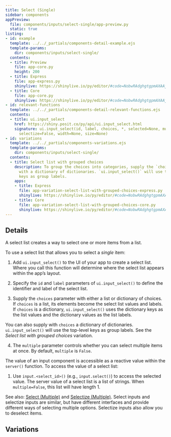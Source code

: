 ```yaml
---
title: Select (Single)
sidebar: components
appPreview:
  file: components/inputs/select-single/app-preview.py
  static: true
listing:
- id: example
  template: ../../_partials/components-detail-example.ejs
  template-params:
    dir: components/inputs/select-single/
  contents:
  - title: Preview
    file: app-core.py
    height: 200
  - title: Express
    file: app-express.py
    shinylive: https://shinylive.io/py/editor/#code=NobwRAdghgtgpmAXAAjFADugdOgnmAGlQGMB7CAFzkqVQDMAnUmZAZwAsBLCXZTmdKQYVkDagBM4DADoRGzNlx5Y4AD3RjWrPgKEju6AK4UihzrIsQzWA8YD6rOABs4xCgApkyAMTIAPH6yXl7SYI4ubqFEPv6BEMHIoQDKzq4iUPGk6BSc5MgARs6kAO6IUV6+AUHBIKEAjACCoSihAMLspJzEcMiN5fUAQs2JYO2d3b1DhCN1rcNtHV09s6EAvtGVcQCUFbGWsgACYhCSDFhUqhSyknTIAG5QToZw7ltl8cFiFIYM8XShIFsFCw4TSr1WoVk0zAFFw6AQKBhagoYFWAF0gA
  - title: Core
    file: app-core.py
    shinylive: https://shinylive.io/py/editor/#code=NobwRAdghgtgpmAXAAjFADugdOgnmAGlQGMB7CAFzkqVQDMAnUmZAZwAsBLCXZTmdKQYVkAQUxEG1ACZwGRAK6cAOhFUZ0AfSXIAvMiU4oAczia6nAB5xpAClXJHBzlm7oFFTazgAbOMQpbRwBiZAAeMIcnaOUwbz8A2KJkUIio6MdYgGVffxEoCGRSdApOcmQAI19SAHdEJJDwyMKMxxBYgEZRWJRYgGF2Uk5iOGQuhs6AIR7kfsHh0Y7pwlmwDr6ZuaGRsY2wAF9k1ObogEojpvTnLFIPd08qS0DYgDcoHwU4WPPVU9V-iCyOhsOQvOS2NweIi3Cj3IjeVisMoQU71FqOAACUkBciwjwoVyByDeHzgtlRV2iUgoCgYhTosRAkIoWHieXJ+1iAPUmD0Ykwtg02k48NBcj+EBWYAouHQCBQ0rgTwOAF0gA
- id: relevant-functions
  template: ../../_partials/components-detail-relevant-functions.ejs
  contents:
  - title: ui.input_select
    href: https://shiny.posit.co/py/api/ui.input_select.html
    signature: ui.input_select(id, label, choices, *, selected=None, multiple=False,
      selectize=False, width=None, size=None)
- id: variations
  template: ../../_partials/components-variations.ejs
  template-params:
    dir: components/inputs/select-single/
  contents:
  - title: Select list with grouped choices
    description: To group the choices into categories, supply the `choices` argument
      with a dictionary of dictionaries. `ui.input_select()` will use the top-level
      keys as group labels.
    apps:
    - title: Express
      file: app-variation-select-list-with-grouped-choices-express.py
      shinylive: https://shinylive.io/py/editor/#code=NobwRAdghgtgpmAXAAjFADugdOgnmAGlQGMB7CAFzkqVQDMAnUmZAZwAsBLCXZTmdKQYVkDagBM4DADoRGzNlx5Y4AD3RjWrPgKEju6AK4UihzrNlmsB4wH1WcADZxiFABSzkX5NLAPnrr4Ent6+AMpOLiJQEMik6BSc5MgARk6kAO6IQSFeILneXr4AjL4o+WDFAIJlPmAAwuyknMRwyNVBdcUAQrW+jc2t7b2EXfV9DU0tbcXjYAC+wbGFoWAATLUVazW0-VND252+ayMoe4NtJ0frc2eTF8hrc4sFLxAAlBYQsgACYhCSBhYKiqCiySR0ZAANygjkMcDc72yyy8YgohgYsTovhANgoWH8UUR818slGYAouHQCBQFLUFAWAF0gA
    - title: Core
      file: app-variation-select-list-with-grouped-choices-core.py
      shinylive: https://shinylive.io/py/editor/#code=NobwRAdghgtgpmAXAAjFADugdOgnmAGlQGMB7CAFzkqVQDMAnUmZAZwAsBLCXZTmdKQYVkAQUxEG1ACZwGRAK6cAOhFUZ0AfSXIAvMiU4oAczia6AGyXSAFKuQODnLN3QKKm1nAtxiFOxCOQcjKYF4+fqEE9sEOoQDK3r4iUIGk6BSc5MgARt6kAO6IUTGxIKWxjqEAjKEo5WDVonUhYADC7KScxHDITVGt1QBCLaEdXT19I4SDbaPtnd291XNgAL7RgZVBoQBMLQ27zbRji5NHA3vTKKcTvbvTRHurNwt3yLurGxVB31sOAEpNkFDKR3G4PFQAB7+UIANygVjgoSBqgBqgxEFkdDYcjhchsrncRDBFAhRC8rFYWQgAOK-2QAAEpFi5FhoRQKtjkAikTY6T9HFIKAoGIE6KEQESKFhwsl+WtQpj1Jg9GJMDYNNpOBS8XJ0RAZmAKLh0AgUMa4DD1gBdIA
---
```


:::{#example}
:::

:::{#relevant-functions}
:::

## Details

A select list creates a way to select one or more items from a list.

To use a select list that allows you to select a <em>single</em> item:

  1. Add `ui.input_select()` to the UI of your app to create a select list. Where you call this function will determine where the select list appears within the app's layout.

  2. Specify the `id` and `label` parameters of `ui.input_select()` to define the identifier and label of the select list.

  3. Supply the `choices` parameter with either a list or dictionary of choices. If `choices` is a list, its elements become the select list values and labels. If `choices` is a dictionary, `ui.input_select()` uses the dictionary keys as the list values and the dictionary values as the list labels.

  You can also supply with `choices` a dictionary of dictionaries. `ui.input_select()` will use the top-level keys as group labels. See the <em>Select list with grouped choices</em> variation.

  4. The `multiple` parameter controls whether you can select multiple items at once. By default, `multiple` is `False`.

The value of an input component is accessible as a reactive value within the `server()` function. To access the value of a select list:

  1. Use `input.<select_id>()` (e.g., `input.select()`) to access the selected value. The server value of a select list is a list of strings. When `multiple=False`, this list will have length 1.

See also: [Select (Multiple)](../select-multiple/index.qmd) and [Selectize (Multiple)](../selectize-multiple/index.qmd). Select inputs and selectize inputs are similar, but have different interfaces and provide different ways of selecting multiple options. Selectize inputs also allow you to deselect items.

## Variations

:::{#variations}
:::
